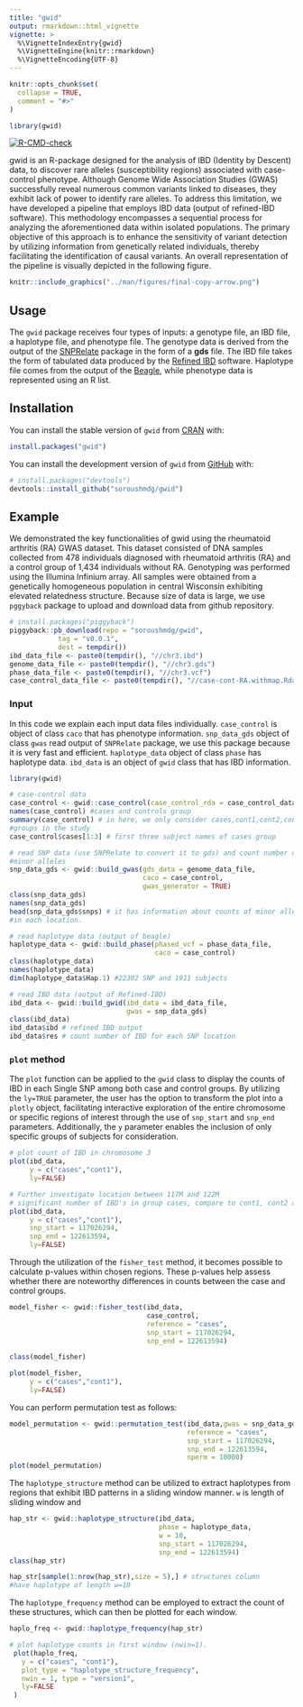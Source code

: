 ```yaml
---
title: "gwid"
output: rmarkdown::html_vignette
vignette: >
  %\VignetteIndexEntry{gwid}
  %\VignetteEngine{knitr::rmarkdown}
  %\VignetteEncoding{UTF-8}
---
```


```r
knitr::opts_chunk$set(
  collapse = TRUE,
  comment = "#>"
)
```

```r
library(gwid)
```

<!-- badges: start -->
[![R-CMD-check](https://github.com/soroushmdg/gwid/actions/workflows/R-CMD-check.yaml/badge.svg)](https://github.com/soroushmdg/gwid/actions/workflows/R-CMD-check.yaml)
<!-- badges: end -->

gwid is an R-package designed for the analysis
of IBD (Identity by Descent) data, to discover rare alleles 
(susceptibility regions) associated with case-control phenotype. 
Although Genome Wide Association Studies (GWAS) successfully reveal numerous 
common variants linked to diseases, they exhibit lack of power to identify rare 
alleles. To address this limitation, we have developed a pipeline that employs 
IBD data (output of refined-IBD software). This methodology encompasses a 
sequential process for analyzing the aforementioned data within isolated 
populations. The primary objective of this approach is to enhance the 
sensitivity of variant detection by utilizing information from genetically 
related individuals, thereby facilitating the identification of causal variants. 
An overall representation of the pipeline is visually depicted in the following
figure.



```r
knitr::include_graphics("../man/figures/final-copy-arrow.png")
``` 
## Usage

The `gwid` package receives four types of inputs: a genotype file, an IBD file, a haplotype file, and  phenotype file. The genotype data is derived from the output of the [SNPRelate](https://www.bioconductor.org/packages/release/bioc/html/SNPRelate.html) package in the form of a **gds** file. The IBD file takes the form of tabulated data produced by the [Refined IBD](https://faculty.washington.edu/browning/refined-ibd.html) software. Haplotype file comes from the output of the [Beagle](http://faculty.washington.edu/browning/beagle/beagle.html), while phenotype data is represented using an R list.

## Installation

You can install the stable version of `gwid` from [CRAN](https://cran.r-project.org/) with:

```r
install.packages("gwid")
```

You can install the development version of `gwid` from [GitHub](https://github.com/) with:

```r
# install.packages("devtools")
devtools::install_github("soroushmdg/gwid")
```

## Example

We demonstrated the key functionalities of gwid using the rheumatoid 
arthritis (RA) GWAS dataset. This dataset consisted of DNA samples 
collected from 478 individuals diagnosed with rheumatoid arthritis (RA) 
and a control
group of 1,434 individuals without RA. Genotyping was performed using 
the Illumina Infinium array. All samples were
obtained from a genetically homogeneous population in central Wisconsin 
exhibiting elevated relatedness structure. Because size of data is large, 
we use `pggyback` package to upload and download data from github repository. 

```r
# install.packages("piggyback")
piggyback::pb_download(repo = "soroushmdg/gwid",
            tag = "v0.0.1",
            dest = tempdir())
ibd_data_file <- paste0(tempdir(), "//chr3.ibd")
genome_data_file <- paste0(tempdir(), "//chr3.gds")
phase_data_file <- paste0(tempdir(), "//chr3.vcf")
case_control_data_file <- paste0(tempdir(), "//case-cont-RA.withmap.Rda")
```

### Input

In this code we explain each input data files individually. `case_control` 
is object of class `caco` that has phenotype information.  `snp_data_gds` 
object of class `gwas` read output of `SNPRelate` package, we use this 
package because it is very fast and efficient. `haplotype_data` object of 
class `phase` has haplotype data. `ibd_data` is an object of `gwid` class 
that has IBD information.  

```r
library(gwid)

# case-control data
case_control <- gwid::case_control(case_control_rda = case_control_data_file)
names(case_control) #cases and controls group
summary(case_control) # in here, we only consider cases,cont1,cont2,cont3
#groups in the study
case_control$cases[1:3] # first three subject names of cases group

# read SNP data (use SNPRelate to convert it to gds) and count number of
#minor alleles  
snp_data_gds <- gwid::build_gwas(gds_data = genome_data_file,
                                 caco = case_control,
                                 gwas_generator = TRUE)
class(snp_data_gds)
names(snp_data_gds)
head(snp_data_gds$snps) # it has information about counts of minor alleles 
#in each location.

# read haplotype data (output of beagle)
haplotype_data <- gwid::build_phase(phased_vcf = phase_data_file,
                                    caco = case_control)
class(haplotype_data)
names(haplotype_data)
dim(haplotype_data$Hap.1) #22302 SNP and 1911 subjects

# read IBD data (output of Refined-IBD)
ibd_data <- gwid::build_gwid(ibd_data = ibd_data_file,
                             gwas = snp_data_gds)
class(ibd_data)
ibd_data$ibd # refined IBD output
ibd_data$res # count number of IBD for each SNP location 

```


### `plot` method

The `plot` function can be applied to the `gwid` class to display the counts of
IBD in each Single SNP among both case and control groups. 
By utilizing the `ly=TRUE` parameter, the user has the option to transform 
the plot into a `plotly` object, facilitating interactive exploration of 
the entire chromosome or specific regions of interest through the use of 
`snp_start` and `snp_end` parameters. Additionally, the `y` parameter enables 
the inclusion of only specific groups of subjects for consideration.


```r
# plot count of IBD in chromosome 3
plot(ibd_data,
     y = c("cases","cont1"),
     ly=FALSE) 

# Further investigate location between 117M and 122M
# significant number of IBD's in group cases, compare to cont1, cont2 and cont3.
plot(ibd_data,
     y = c("cases","cont1"),
     snp_start = 117026294,
     snp_end = 122613594,
     ly=FALSE) 

```

Through the utilization of the `fisher_test` method, it becomes possible to calculate p-values within chosen regions. These p-values help assess whether there are noteworthy differences in counts between the case and control groups.

```r
model_fisher <- gwid::fisher_test(ibd_data,
                                  case_control,
                                  reference = "cases",           
                                  snp_start = 117026294,
                                  snp_end = 122613594)

class(model_fisher)

plot(model_fisher, 
     y = c("cases","cont1"),
     ly=FALSE)
```

You can perform permutation test as follows: 

```r
model_permutation <- gwid::permutation_test(ibd_data,gwas = snp_data_gds,
                                            reference = "cases",
                                            snp_start = 117026294,
                                            snp_end = 122613594,
                                            nperm = 10000)
plot(model_permutation)
```



The `haplotype_structure` method can be utilized to extract haplotypes 
from regions that exhibit IBD patterns in a sliding window manner. `w` is 
length of sliding window and 

```r
hap_str <- gwid::haplotype_structure(ibd_data,
                                     phase = haplotype_data,
                                     w = 10,
                                     snp_start = 117026294,
                                     snp_end = 122613594)
class(hap_str)

hap_str[sample(1:nrow(hap_str),size = 5),] # structures column 
#have haplotype of length w=10 
```

The `haplotype_frequency` method can be employed to extract the count of 
these structures, which can then be plotted for each window.

```r
haplo_freq <- gwid::haplotype_frequency(hap_str)
```


```r

# plot haplotype counts in first window (nwin=1).
 plot(haplo_freq,
   y = c("cases", "cont1"),
   plot_type = "haplotype_structure_frequency",
   nwin = 1, type = "version1",
   ly=FALSE
 )

```



